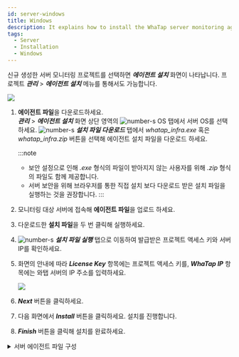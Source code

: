 ```yaml
---
id: server-windows
title: Windows
description: It explains how to install the WhaTap server monitoring agent in the Windows environment.
tags:
  - Server
  - Installation
  - Windows
---
```


신규 생성한 서버 모니터링 프로젝트를 선택하면 **_에이전트 설치_** 화면이 나타납니다. 프로젝트 **_관리_** > **_에이전트 설치_** 메뉴를 통해서도 가능합니다.

![](/img/server-install-windows.png)

1.  **에이전트 파일**을 다운로드하세요.\
    **_관리_** > **_에이전트 설치_**  화면 상단 영역의 ![number-s](/img/number-01.png) OS 탭에서 서버 OS를 선택하세요. ![number-s](/img/number-02.png) **_설치 파일 다운로드_** 탭에서 _whatap_infra.exe_ 혹은 _whatap_infra.zip_ 버튼을 선택해 에이전트 설치 파일을 다운로드 하세요.  

    :::note

    -   보안 설정으로 인해 _.exe_ 형식의 파일이 받아지지 않는 사용자를 위해 _.zip_ 형식의 파일도 함께 제공합니다.
    -   서버 보안을 위해 브라우저를 통한 직접 설치 보다 다운로드 받은 설치 파일을 실행하는 것을 권장합니다.
        :::

2.  모니터링 대상 서버에 접속해 **에이전트 파일**을 업로드 하세요.

3.  다운로드한 **설치 파일**을 두 번 클릭해 실행하세요.  

4.  ![number-s](/img/number-03.png) **_설치 파일 실행_** 탭으로 이동하여 발급받은 프로젝트 액세스 키와 서버 IP를 확인하세요.

5.  화면의 안내에 따라 **_License Key_** 항목에는 프로젝트 액세스 키를, **_WhaTap IP_** 항목에는 와탭 서버의 IP 주소를 입력하세요.

    ![](https://img.whatap.io/media/user_guide_server/management/1230.png)  

6.  **_Next_** 버튼을 클릭하세요.

7.  다음 화면에서 **_Install_** 버튼을 클릭하세요. 설치를 진행합니다.

8.  **_Finish_** 버튼을 클릭해 설치를 완료하세요.

<details>
<summary>서버 에이전트 파일 구성</summary>

{@include: ../../common-items/_sv-cpf.mdx}
{@include: ../../common-items/_sv-w-cpf.mdx}

</details>

